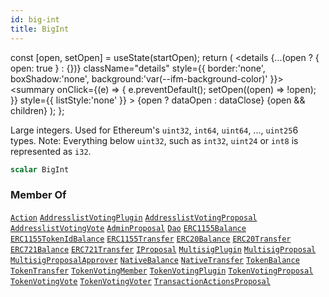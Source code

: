 ```yaml
---
id: big-int
title: BigInt
---
```









  const [open, setOpen] = useState(startOpen);
  return (
    <details {...(open ? { open: true } : {})} className="details" style={{ border:'none', boxShadow:'none', background:'var(--ifm-background-color)' }}>
      <summary
        onClick={(e) => {
          e.preventDefault();
          setOpen((open) => !open);
        }}
        style={{ listStyle:'none' }}
      >
      {open ? dataOpen : dataClose}
      </summary>
      {open && children}
    </details>
  );
};








 Large integers. Used for Ethereum's `uint32`, `int64`, `uint64`, ..., `uint25`6 types. Note: Everything below `uint32`, such as `int32`, `uint24` or `int8` is represented as `i32`. 


```graphql
scalar BigInt
```








### Member Of

[`Action`](/docs/next/subgraph/reference-guide/objects/action)  <Badge class="badge badge--secondary" text="object"/><Bullet />[`AddresslistVotingPlugin`](/docs/next/subgraph/reference-guide/objects/addresslist-voting-plugin)  <Badge class="badge badge--secondary" text="object"/><Bullet />[`AddresslistVotingProposal`](/docs/next/subgraph/reference-guide/objects/addresslist-voting-proposal)  <Badge class="badge badge--secondary" text="object"/><Bullet />[`AddresslistVotingVote`](/docs/next/subgraph/reference-guide/objects/addresslist-voting-vote)  <Badge class="badge badge--secondary" text="object"/><Bullet />[`AdminProposal`](/docs/next/subgraph/reference-guide/objects/admin-proposal)  <Badge class="badge badge--secondary" text="object"/><Bullet />[`Dao`](/docs/next/subgraph/reference-guide/objects/dao)  <Badge class="badge badge--secondary" text="object"/><Bullet />[`ERC1155Balance`](/docs/next/subgraph/reference-guide/objects/erc1155-balance)  <Badge class="badge badge--secondary" text="object"/><Bullet />[`ERC1155TokenIdBalance`](/docs/next/subgraph/reference-guide/objects/erc1155-token-id-balance)  <Badge class="badge badge--secondary" text="object"/><Bullet />[`ERC1155Transfer`](/docs/next/subgraph/reference-guide/objects/erc1155-transfer)  <Badge class="badge badge--secondary" text="object"/><Bullet />[`ERC20Balance`](/docs/next/subgraph/reference-guide/objects/erc20-balance)  <Badge class="badge badge--secondary" text="object"/><Bullet />[`ERC20Transfer`](/docs/next/subgraph/reference-guide/objects/erc20-transfer)  <Badge class="badge badge--secondary" text="object"/><Bullet />[`ERC721Balance`](/docs/next/subgraph/reference-guide/objects/erc721-balance)  <Badge class="badge badge--secondary" text="object"/><Bullet />[`ERC721Transfer`](/docs/next/subgraph/reference-guide/objects/erc721-transfer)  <Badge class="badge badge--secondary" text="object"/><Bullet />[`IProposal`](/docs/next/subgraph/reference-guide/interfaces/iproposal)  <Badge class="badge badge--secondary" text="interface"/><Bullet />[`MultisigPlugin`](/docs/next/subgraph/reference-guide/objects/multisig-plugin)  <Badge class="badge badge--secondary" text="object"/><Bullet />[`MultisigProposal`](/docs/next/subgraph/reference-guide/objects/multisig-proposal)  <Badge class="badge badge--secondary" text="object"/><Bullet />[`MultisigProposalApprover`](/docs/next/subgraph/reference-guide/objects/multisig-proposal-approver)  <Badge class="badge badge--secondary" text="object"/><Bullet />[`NativeBalance`](/docs/next/subgraph/reference-guide/objects/native-balance)  <Badge class="badge badge--secondary" text="object"/><Bullet />[`NativeTransfer`](/docs/next/subgraph/reference-guide/objects/native-transfer)  <Badge class="badge badge--secondary" text="object"/><Bullet />[`TokenBalance`](/docs/next/subgraph/reference-guide/interfaces/token-balance)  <Badge class="badge badge--secondary" text="interface"/><Bullet />[`TokenTransfer`](/docs/next/subgraph/reference-guide/interfaces/token-transfer)  <Badge class="badge badge--secondary" text="interface"/><Bullet />[`TokenVotingMember`](/docs/next/subgraph/reference-guide/objects/token-voting-member)  <Badge class="badge badge--secondary" text="object"/><Bullet />[`TokenVotingPlugin`](/docs/next/subgraph/reference-guide/objects/token-voting-plugin)  <Badge class="badge badge--secondary" text="object"/><Bullet />[`TokenVotingProposal`](/docs/next/subgraph/reference-guide/objects/token-voting-proposal)  <Badge class="badge badge--secondary" text="object"/><Bullet />[`TokenVotingVote`](/docs/next/subgraph/reference-guide/objects/token-voting-vote)  <Badge class="badge badge--secondary" text="object"/><Bullet />[`TokenVotingVoter`](/docs/next/subgraph/reference-guide/objects/token-voting-voter)  <Badge class="badge badge--secondary" text="object"/><Bullet />[`TransactionActionsProposal`](/docs/next/subgraph/reference-guide/objects/transaction-actions-proposal)  <Badge class="badge badge--secondary" text="object"/>

